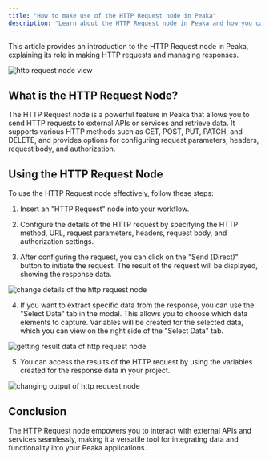 ```yaml
---
title: "How to make use of the HTTP Request node in Peaka"
description: "Learn about the HTTP Request node in Peaka and how you can use it to make HTTP requests and handle response"
---
```


This article provides an introduction to the HTTP Request node in Peaka, explaining its role in making HTTP requests and managing responses.

<img
  src="https://cdn.peaka.com/flows/http-request-4.png"
  alt="http request node view"
/>

## What is the HTTP Request Node?

The HTTP Request node is a powerful feature in Peaka that allows you to send HTTP requests to external APIs or services and retrieve data. It supports various HTTP methods such as GET, POST, PUT, PATCH, and DELETE, and provides options for configuring request parameters, headers, request body, and authorization.

## Using the HTTP Request Node

To use the HTTP Request node effectively, follow these steps:

1. Insert an "HTTP Request" node into your workflow.

2. Configure the details of the HTTP request by specifying the HTTP method, URL, request parameters, headers, request body, and authorization settings.

3. After configuring the request, you can click on the "Send (Direct)" button to initiate the request. The result of the request will be displayed, showing the response data.

<img
  src="https://cdn.peaka.com/flows/http-request-1.png"
  alt="change details of the http request node"
/>

4. If you want to extract specific data from the response, you can use the "Select Data" tab in the modal. This allows you to choose which data elements to capture. Variables will be created for the selected data, which you can view on the right side of the "Select Data" tab.

<img
  src="https://cdn.peaka.com/flows/http-request-2.png"
  alt="getting result data of http request node"
/>

5. You can access the results of the HTTP request by using the variables created for the response data in your project.

<img
  src="https://cdn.peaka.com/flows/http-request-3.png"
  alt="changing output of http request node"
/>

## Conclusion

The HTTP Request node empowers you to interact with external APIs and services seamlessly, making it a versatile tool for integrating data and functionality into your Peaka applications.
